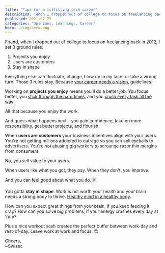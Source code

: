 ```yaml
---
title: "Tips for a fulfilling tech career"
description: "When I dropped out of college to focus on freelancing back in 2012, I set 3 ground rules:"
published: 2021-07-23
categories: "Opinions, Learnings, Career"
hero: ./img/hero.png
---
```


Friend, when I dropped out of college to focus on freelancing back in 2012, I set 3 ground rules:

1. Projects you enjoy
2. Users are customers
3. Stay in shape

Everything else can fluctuate, change, blow up in my face, or take a wrong turn. Those 3 rules stay. Because [your career needs a vision](https://swizec.com/blog/your-career-needs-a-vision/), guidelines.

Working on **projects you enjoy** means you'll do a better job. You focus better, you [stick through the hard times](https://swizec.com/blog/how-grit-superchargers-your-career/), and you [crush every task all the way](https://swizec.com/blog/how-to-own-projects-like-a-senior-engineer/).

All that because you enjoy the work.

And guess what happens next – you gain confidence, take on more responsibility, get better projects, and flourish.

When **users are customers** your business incentives align with your users. You're not getting millions addicted to outrage so you can sell eyeballs to advertisers. You're not abusing gig workers to scrounge razor thin margins from consumers.

No, you sell value to your users.

When users like what you got, they pay. When they don't, you improve.

And you can feel good about what you do. ✌️

You gotta **stay in shape**. Work is not worth your health and your brain needs a strong body to thrive. [Healthy mind in a healthy body](https://en.wikipedia.org/wiki/Mens_sana_in_corpore_sano).

How can you expect great things from your brain, if you keep feeding it crap? How can you solve big problems, if your energy crashes every day at 2pm?

Plus a nice workout sesh creates the perfect buffer between work-day and rest-of-day. Leave work at work and focus. 😉

Cheers,<br/>
~Swizec
